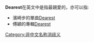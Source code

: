 '''Dearest'''在英文中是指最親愛的，亦可以指:
*濱崎步的單曲[[Dearest_(濱崎步單曲)|Dearest]]
*傅穎的專輯[[Dearest_(傅穎專輯)|Dearest]]

{{disambig|Cat=作品消歧義}}

[[Category:非中文名称消歧义|Category:非中文名称消歧义]]